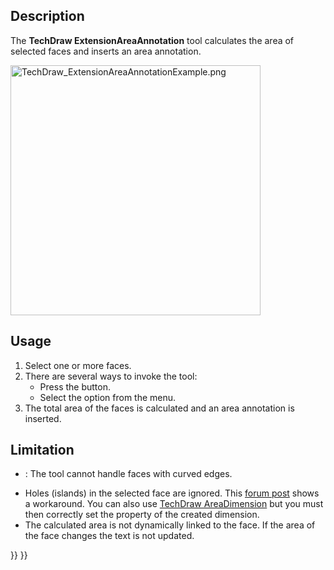 <languages/>

{{Docnav
|[[TechDraw_ExtensionCascadeObliqueDimension|ExtensionCascadeObliqueDimension]]
|[[TechDraw_ExtensionArcLengthAnnotation|ExtensionArcLengthAnnotation]]
|[[TechDraw_Workbench|TechDraw]]
|IconL=TechDraw_ExtensionCascadeObliqueDimension.svg
|IconR=TechDraw_ExtensionArcLengthAnnotation.svg
|IconC=Workbench_TechDraw.svg
}}

{{GuiCommand
|Name=TechDraw ExtensionAreaAnnotation
|MenuLocation=TechDraw → Extensions: Attributes/Modifications → Calculate the area of selected faces
|Workbenches=[[TechDraw_Workbench|TechDraw]]
|Shortcut=
|Version=0.20
|SeeAlso=[[TechDraw_AreaDimension|TechDraw AreaDimension]]
}}

==Description==

The '''TechDraw ExtensionAreaAnnotation''' tool calculates the area of selected faces and inserts an area annotation.

[[Image:TechDraw_ExtensionAreaAnnotationExample.png|400px]]
{{Caption|On the right the inserted area annotation}}

==Usage==

# Select one or more faces.
# There are several ways to invoke the tool:
#* Press the {{Button|[[Image:TechDraw_ExtensionAreaAnnotation.svg|16px]] [[TechDraw_ExtensionAreaAnnotation|Calculate the area of selected faces]]}} button.
#* Select the {{MenuCommand|TechDraw → Extensions: Attributes/Modifications → [[Image:TechDraw_ExtensionAreaAnnotation.svg|16px]] Calculate the area of selected faces}} option from the menu.
# The total area of the faces is calculated and an area annotation is inserted.

==Limitation==

* {{VersionMinus|0.21}}: The tool cannot handle faces with curved edges.
* Holes (islands) in the selected face are ignored. This [https://forum.freecad.org/viewtopic.php?p=783325#p783325 forum post] shows a workaround. You can also use [[TechDraw_AreaDimension|TechDraw AreaDimension]] but you must then correctly set the {{PropertyData|References 3D}} property of the created dimension.
* The calculated area is not dynamically linked to the face. If the area of the face changes the text is not updated.


{{Docnav
|[[TechDraw_ExtensionCascadeObliqueDimension|ExtensionCascadeObliqueDimension]]
|[[TechDraw_ExtensionArcLengthAnnotation|ExtensionArcLengthAnnotation]]
|[[TechDraw_Workbench|TechDraw]]
|IconL=TechDraw_ExtensionCascadeObliqueDimension.svg
|IconR=TechDraw_ExtensionArcLengthAnnotation.svg
|IconC=Workbench_TechDraw.svg
}}

{{TechDraw_Tools_navi{{#translation:}}}}
{{Userdocnavi{{#translation:}}}}